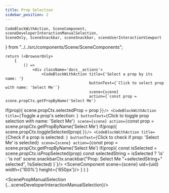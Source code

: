 ```yaml
---
title: Prop Selection
sidebar_position: 2
---
```


    CodeBlockWithAction, SceneComponent,
    sceneDeveloperInteractionManualSelection,
    SceneOnly, SceneSnackbar, sceneSnackbar, sceneUserInteractionViewport
} from "../../src/components/Scene/SceneComponents";

    return (<BrowserOnly>
        {
            () =>
                <div className='docs__actions'>
                    <CodeBlockWithAction title={'Select a prop by its name: '}
                                         buttonText={`Click to select prop with name: 'Select Me'`}
                                         scene={scene}
                                         action={`const prop = scene.propCtx.getPropByName('Select Me')
if(prop){
    scene.propCtx.selectedProp = prop
}`}/>
                    <CodeBlockWithAction title={`Toggle a prop's selection: `}
                                         buttonText={`Click to toggle prop selection with name: 'Select Me'`}
                                         scene={scene}
                                         action={`const prop = scene.propCtx.getPropByName('Select Me')
if(prop){
    scene.propCtx.toggleSelected(prop)
}`}/>
                    <CodeBlockWithAction title={`Check if a prop is selected: `}
                                         buttonText={`Click to check if prop: 'Select Me' is selected`}
                                         scene={scene}
                                         action={`const prop = scene.propCtx.getPropByName('Select Me')
if(prop){
    const isSelected = scene.propCtx.isPropSelected(prop)
    const selectedString = isSelected ? 'is' : 'is not'
    scene.snackbarCtx.snackbar("Prop: Select Me "+selectedString+" selected", !isSelected)
}`}/>
                    <SceneComponent scene={scene} uid={uid} width={'100%'} height={'650px'}/>
                </div>
        }
    </BrowserOnly>)
}

<ScenePropManualSelection {...sceneDeveloperInteractionManualSelection}/>
